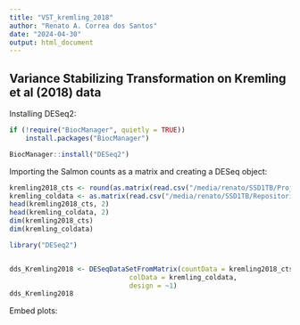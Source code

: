 ```yaml
---
title: "VST_kremling_2018"
author: "Renato A. Correa dos Santos"
date: "2024-04-30"
output: html_document
---
```


## Variance Stabilizing Transformation on Kremling et al (2018) data

Installing DESeq2:

```r
if (!require("BiocManager", quietly = TRUE))
    install.packages("BiocManager")

BiocManager::install("DESeq2")
```

Importing the Salmon counts as a matrix and creating a DESeq object:

```r
kremling2018_cts <- round(as.matrix(read.csv("/media/renato/SSD1TB/Projects/UGA_RACS/RNAseq/Salmon/Zma2_counts_matrix.txt",sep="\t")))
kremling_coldata <- as.matrix(read.csv("/media/renato/SSD1TB/Repositories/maize_microbiome_transcriptomics/rnaseq_kremling2018/run_info/SraRunInfo_Kremling_etal_2018_LMAsamples.csv"))
head(kremling2018_cts, 2)
head(kremling_coldata, 2)
dim(kremling2018_cts)
dim(kremling_coldata)

library("DESeq2")


dds_Kremling2018 <- DESeqDataSetFromMatrix(countData = kremling2018_cts,
                              colData = kremling_coldata,
                              design = ~1)
dds_Kremling2018
```

Embed plots:

```r

```